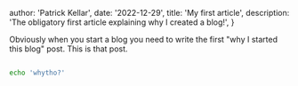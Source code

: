 
  author: 'Patrick Kellar',
  date: '2022-12-29',
  title: 'My first article',
  description:
    'The obligatory first article explaining why I created a blog!',
}


Obviously when you start a blog you need to write the first "why I started this blog" post. This is that post.

```bash

echo 'whytho?'

```